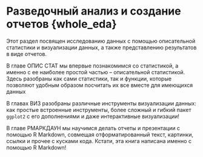 # Разведочный анализ и создание отчетов {whole_eda}

Этот раздел посвящен исследованию данных с помощью описательной статистики и визуализации данных, а также представлению результатов в виде отчетов.

В главе ОПИС СТАТ мы впервые познакомимся со статистикой, а именно с ее наиболее простой частью -- описательной статистикой. Здесь разобраны как сами статистики, так и функции, которые позволяют удобным образом посчитать их все вместе для имеющихся данных

В главах ВИЗ разобраны различные инструменты визуализации данных: как простые встроенные инструменты, более сложный и гибкий пакет `ggplot2` с его дополнениями и даже интерактивные визуализации!

В главе РМАРКДАУН мы научимся делать отчеты и презентации с помощью R Markdown, совмещая отформатированный текст, картинки, ссылки и прочее с кусками кода. Кстати, эта книга написана именно с помощью R Markdown!